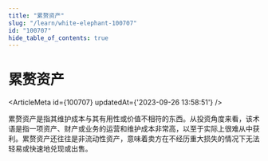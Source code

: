 ```yaml
---
title: "累赘资产"
slug: "/learn/white-elephant-100707"
id: "100707"
hide_table_of_contents: true
---
```



# 累赘资产

<ArticleMeta id={100707} updatedAt={'2023-09-26 13:58:51'} />
<div className='border-solid border-b border-t-0 my-4 border-[var(--ifm-color-gray-300)]' />

累赘资产是指其维护成本与其有用性或价值不相符的东西。从投资角度来看，该术语是指一项资产、财产或业务的运营和维护成本非常高，以至于实际上很难从中获利。累赘资产还往往是非流动性资产，意味着卖方在不经历重大损失的情况下无法轻易或快速地兑现或出售。
